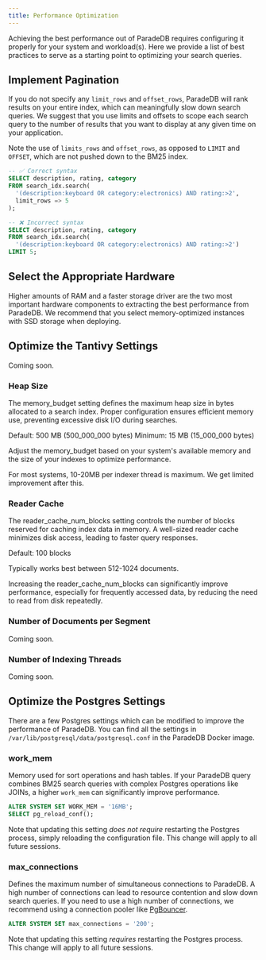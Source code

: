 ```yaml
---
title: Performance Optimization
---
```


Achieving the best performance out of ParadeDB requires configuring it properly for your system
and workload(s). Here we provide a list of best practices to serve as a starting point to optimizing
your search queries.

## Implement Pagination

If you do not specify any `limit_rows` and `offset_rows`, ParadeDB will rank results on your entire
index, which can meaningfully slow down search queries. We suggest that you use limits and offsets to
scope each search query to the number of results that you want to display at any given time on your application.

Note the use of `limits_rows` and `offset_rows`, as opposed to `LIMIT` and `OFFSET`, which are not pushed down
to the BM25 index.

```sql
-- ✅ Correct syntax
SELECT description, rating, category
FROM search_idx.search(
  '(description:keyboard OR category:electronics) AND rating:>2',
  limit_rows => 5
);

-- ❌ Incorrect syntax
SELECT description, rating, category
FROM search_idx.search(
  '(description:keyboard OR category:electronics) AND rating:>2')
LIMIT 5;
```

## Select the Appropriate Hardware

Higher amounts of RAM and a faster storage driver are the two most important hardware components
to extracting the best performance from ParadeDB. We recommend that you select memory-optimized instances
with SSD storage when deploying.

## Optimize the Tantivy Settings

Coming soon.

### Heap Size

The memory_budget setting defines the maximum heap size in bytes allocated to a search index. Proper configuration ensures efficient memory use, preventing excessive disk I/O during searches.

Default: 500 MB (500_000_000 bytes)
Minimum: 15 MB (15_000_000 bytes)

Adjust the memory_budget based on your system's available memory and the size of your indexes to optimize performance.

For most systems, 10-20MB per indexer thread is maximum. We get limited improvement after this.

### Reader Cache

The reader_cache_num_blocks setting controls the number of blocks reserved for caching index data in memory. A well-sized reader cache minimizes disk access, leading to faster query responses.

Default: 100 blocks

Typically works best between 512-1024 documents.

Increasing the reader_cache_num_blocks can significantly improve performance, especially for frequently accessed data, by reducing the need to read from disk repeatedly.

### Number of Documents per Segment

Coming soon.

### Number of Indexing Threads

Coming soon.

## Optimize the Postgres Settings

There are a few Postgres settings which can be modified to improve the performance of ParadeDB. You can find
all the settings in `/var/lib/postgresql/data/postgresql.conf` in the ParadeDB Docker image.

### work_mem

Memory used for sort operations and hash tables. If your ParadeDB query combines BM25 search
queries with complex Postgres operations like JOINs, a higher `work_mem` can significantly
improve performance.

```sql
ALTER SYSTEM SET WORK_MEM = '16MB';
SELECT pg_reload_conf();
```

Note that updating this setting _does not require_ restarting the Postgres process, simply reloading
the configuration file. This change will apply to all future sessions.

### max_connections

Defines the maximum number of simultaneous connections to ParadeDB. A high number of connections
can lead to resource contention and slow down search queries. If you need to use a high number of
connections, we recommend using a connection pooler like [PgBouncer](https://www.pgbouncer.org/).

```sql
ALTER SYSTEM SET max_connections = '200';
```

Note that updating this setting _requires_ restarting the Postgres process. This change will apply to
all future sessions.
